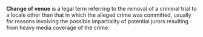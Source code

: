 '''Change of venue''' is a legal term referring to the removal of a criminal trial to a locale other than that in which the alleged crime was committed, usually for reasons involving the possible impartiality of potential jurors resulting from heavy media coverage of the crime.